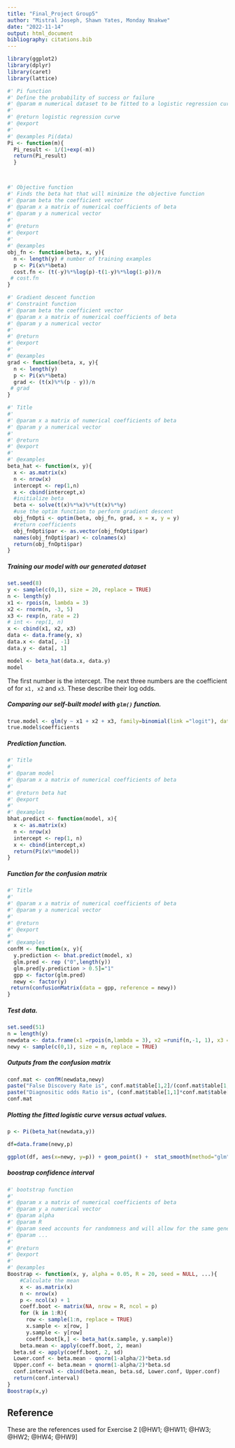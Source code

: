 ```yaml
---
title: "Final_Project Group5"
author: "Mistral Joseph, Shawn Yates, Monday Nnakwe"
date: "2022-11-14"
output: html_document
bibliography: citations.bib
---
```


```r
library(ggplot2)
library(dplyr)
library(caret)
library(lattice)
```

```r
#' Pi function
#' Define the probability of success or failure 
#' @param m numerical dataset to be fitted to a logistic regression curve 
#'
#' @return logistic regression curve 
#' @export
#'
#' @examples Pi(data)
Pi <- function(m){
  Pi_result <- 1/(1+exp(-m))
  return(Pi_result)
  } 



#' Objective function 
#' Finds the beta hat that will minimize the objective function 
#' @param beta the coefficient vector 
#' @param x a matrix of numerical coefficients of beta 
#' @param y a numerical vector 
#'
#' @return 
#' @export
#'
#' @examples
obj_fn <- function(beta, x, y){
  n <- length(y) # number of training examples
  p <- Pi(x%*%beta)
  cost.fn <- (t(-y)%*%log(p)-t(1-y)%*%log(1-p))/n
 # cost.fn
}

```

```r

#' Gradient descent function
#' Constraint function  
#' @param beta the coefficient vector 
#' @param x a matrix of numerical coefficients of beta 
#' @param y a numerical vector 
#'
#' @return 
#' @export
#'
#' @examples
grad <- function(beta, x, y){
  n <- length(y)
  p <- Pi(x%*%beta)
  grad <- (t(x)%*%(p - y))/n
 # grad
}
```

```r
#' Title
#'
#' @param x a matrix of numerical coefficients of beta 
#' @param y a numerical vector 
#'
#' @return
#' @export
#'
#' @examples
beta_hat <- function(x, y){
  x <- as.matrix(x)
  n <- nrow(x)
  intercept <- rep(1,n)
  x <- cbind(intercept,x)
  #initialize beta
  beta <- solve(t(x)%*%x)%*%(t(x)%*%y)
  #use the optim function to perform gradient descent
  obj_fnOpti <- optim(beta, obj_fn, grad, x = x, y = y)
  #return coefficients
  obj_fnOpti$par <- as.vector(obj_fnOpti$par)
  names(obj_fnOpti$par) <- colnames(x)
  return(obj_fnOpti$par)
}
```
##### Training our model with our generated dataset
```r
set.seed(8)
y <- sample(c(0,1), size = 20, replace = TRUE)
n <- length(y)
x1 <- rpois(n, lambda = 3)
x2 <- rnorm(n, -3, 5)
x3 <- rexp(n, rate = 2)
# int <- rep(1, n)
x <- cbind(x1, x2, x3)
data <- data.frame(y, x)
data.x <- data[, -1]
data.y <- data[, 1]
```

```r
model <- beta_hat(data.x, data.y)
model
```
The first number is the intercept. The next three numbers are the coefficient of for `x1, x2`  and  `x3`. These describe their log odds.


##### Comparing our self-built model with `glm()` function.
```r
true.model <- glm(y ~ x1 + x2 + x3, family=binomial(link ="logit"), data = data)
true.model$coefficients
```

##### Prediction function.
```r
#' Title
#'
#' @param model 
#' @param x a matrix of numerical coefficients of beta 
#'
#' @return beta hat
#' @export
#'
#' @examples
bhat.predict <- function(model, x){
  x <- as.matrix(x)
  n <- nrow(x)
  intercept <- rep(1, n)
  x <- cbind(intercept,x)
  return(Pi(x%*%model))
}
```

##### Function for the confusion matrix
```r
#' Title
#'
#' @param x a matrix of numerical coefficients of beta
#' @param y a numerical vector
#'
#' @return
#' @export
#'
#' @examples
confM <- function(x, y){
  y.prediction <- bhat.predict(model, x)
  glm.pred <- rep ("0",length(y))
  glm.pred[y.prediction > 0.5]="1"
  gpp <- factor(glm.pred)
  newy <- factor(y)
 return(confusionMatrix(data = gpp, reference = newy)) 
}
```

#####  Test data.
```r
set.seed(51)
n = length(y)
newdata <- data.frame(x1 =rpois(n,lambda = 3), x2 =runif(n,-1, 1), x3 = rexp(n, rate= 5) )
newy <- sample(c(0,1), size = n, replace = TRUE)
```

##### Outputs from the confusion matrix
```r
conf.mat <- confM(newdata,newy)
paste("False Discovery Rate is", conf.mat$table[1,2]/(conf.mat$table[1,1] + conf.mat$table[1,2]))
paste("Diagnositic odds Ratio is", (conf.mat$table[1,1]*conf.mat$table[2,2])/(conf.mat$table[1,2]*conf.mat$table[2,1]))
conf.mat


```

#####  Plotting the fitted logistic curve versus actual values.
```r
p <- Pi(beta_hat(newdata,y))
```
```r
df=data.frame(newy,p)
```
```r
ggplot(df, aes(x=newy, y=p)) + geom_point() +  stat_smooth(method="glm", color="red", se=FALSE, method.args = list(family=binomial))
```

#####  boostrap confidence interval 
```r
#' bootstrap function
#'
#' @param x a matrix of numerical coefficients of beta
#' @param y a numerical vector
#' @param alpha 
#' @param R 
#' @param seed accounts for randomness and will allow for the same generated numbers
#' @param ... 
#'
#' @return
#' @export
#'
#' @examples
Boostrap <- function(x, y, alpha = 0.05, R = 20, seed = NULL, ...){
    #Calculate the mean
    x <- as.matrix(x)
    n <- nrow(x)
    p <- ncol(x) + 1
    coeff.boot <- matrix(NA, nrow = R, ncol = p)
    for (k in 1:R){
      row <- sample(1:n, replace = TRUE)
      x.sample <- x[row, ]
      y.sample <- y[row]
      coeff.boot[k,] <- beta_hat(x.sample, y.sample)}
    beta.mean <- apply(coeff.boot, 2, mean)
  beta.sd <- apply(coeff.boot, 2, sd)
  Lower.conf <- beta.mean - qnorm(1-alpha/2)*beta.sd
  Upper.conf <- beta.mean + qnorm(1-alpha/2)*beta.sd
  conf.interval <- cbind(beta.mean, beta.sd, Lower.conf, Upper.conf)
  return(conf.interval)
}
Boostrap(x,y)

```

## Reference
These are the references used for Exercise 2 [@HW1; @HW11; @HW3; @HW2; @HW4; @HW9]


